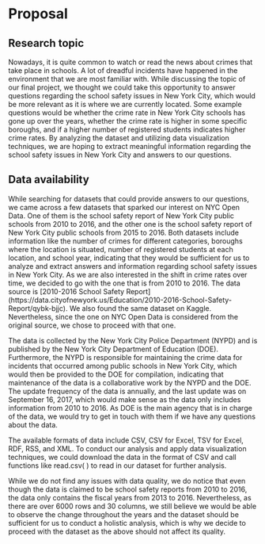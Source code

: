 # Proposal

## Research topic

Nowadays, it is quite common to watch or read the news about crimes that take place in schools. A lot of dreadful incidents have happened in the environment that we are most familiar with. While discussing the topic of our final project, we thought we could take this opportunity to answer questions regarding the school safety issues in New York City, which would be more relevant as it is where we are currently located. Some example questions would be whether the crime rate in New York City schools has gone up over the years, whether the crime rate is higher in some specific boroughs, and if a higher number of registered students indicates higher crime rates. By analyzing the dataset and utilizing data visualization techniques, we are hoping to extract meaningful information regarding the school safety issues in New York City and answers to our questions.


## Data availability

While searching for datasets that could provide answers to our questions, we came across a few datasets that sparked our interest on NYC Open Data. One of them is the school safety report of New York City public schools from 2010 to 2016, and the other one is the school safety report of New York City public schools from 2015 to 2016. Both datasets include information like the number of crimes for different categories, boroughs where the location is situated, number of registered students at each location, and school year, indicating that they would be sufficient for us to analyze and extract answers and information regarding school safety issues in New York City. As we are also interested in the shift in crime rates over time, we decided to go with the one that is from 2010 to 2016. The data source is [2010-2016 School Safety Report]
(https://data.cityofnewyork.us/Education/2010-2016-School-Safety-Report/qybk-bjjc). We also found the same dataset on Kaggle. Nevertheless, since the one on NYC Open Data is considered from the original source, we chose to proceed with that one. 

The data is collected by the New York City Police Department (NYPD) and is published by the New York City Department of Education (DOE). Furthermore, the NYPD is responsible for maintaining the crime data for incidents that occurred among public schools in New York City, which would then be provided to the DOE for compilation, indicating that maintenance of the data is a collaborative work by the NYPD and the DOE. The update frequency of the data is annually, and the last update was on September 16, 2017, which would make sense as the data only includes information from 2010 to 2016. As DOE is the main agency that is in charge of the data, we would try to get in touch with them if we have any questions about the data. 

The available formats of data include CSV, CSV for Excel, TSV for Excel, RDF, RSS, and XML. To conduct our analysis and apply data visualization techniques, we could download the data in the format of CSV and call functions like read.csv( ) to read in our dataset for further analysis. 

While we do not find any issues with data quality, we do notice that even though the data is claimed to be school safety reports from 2010 to 2016, the data only contains the fiscal years from 2013 to 2016. Nevertheless, as there are over 6000 rows and 30 columns, we still believe we would be able to observe the change throughout the years and the dataset should be sufficient for us to conduct a holistic analysis, which is why we decide to proceed with the dataset as the above should not affect its quality.